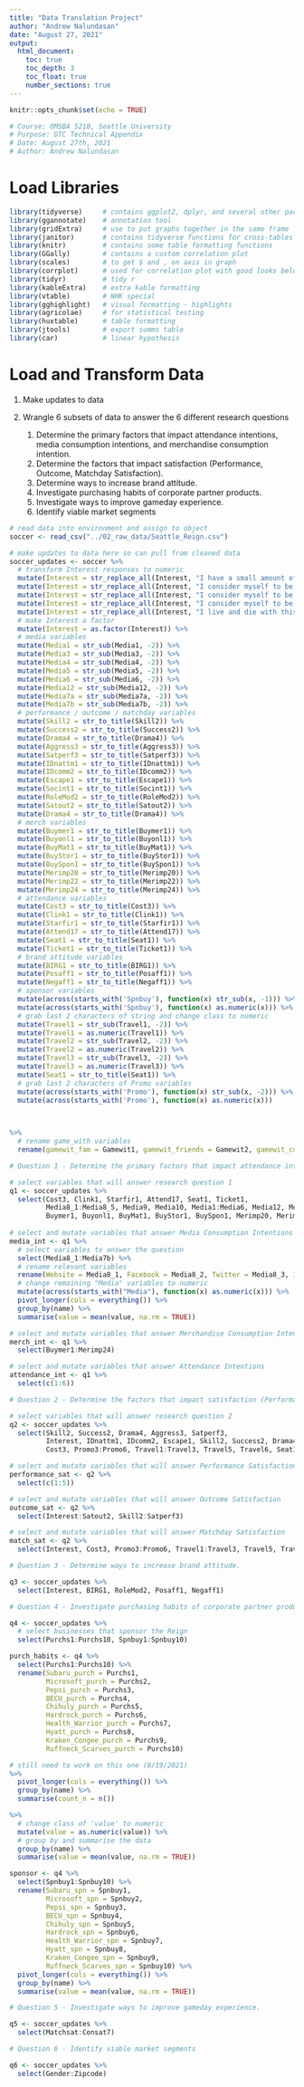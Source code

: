 ```yaml
---
title: "Data Translation Project"
author: "Andrew Nalundasan"
date: "August 27, 2021"   
output: 
  html_document:
    toc: true
    toc_depth: 3
    toc_float: true
    number_sections: true
---
```


```r
knitr::opts_chunk$set(echo = TRUE)
```

```r
# Course: OMSBA 5210, Seattle University
# Purpose: DTC Technical Appendix
# Date: August 27th, 2021
# Author: Andrew Nalundasan

```

# Load Libraries

```r
library(tidyverse)     # contains ggplot2, dplyr, and several other packages
library(ggannotate)    # annotation tool
library(gridExtra)     # use to put graphs together in the same frame
library(janitor)       # contains tidyverse functions for cross-tables
library(knitr)         # contains some table formatting functions
library(GGally)        # contains a custom correlation plot
library(scales)        # to get $ and , on axis in graph
library(corrplot)      # used for correlation plot with good looks below
library(tidyr)         # tidy r
library(kableExtra)    # extra kable formatting
library(vtable)        # NHK special
library(gghighlight)   # visual formatting - highlights
library(agricolae)     # for statistical testing
library(huxtable)      # table formatting
library(jtools)        # export summs table
library(car)           # linear hypothesis

```



# Load and Transform Data

1. Make updates to data

2. Wrangle 6 subsets of data to answer the 6 different research questions

    1. Determine the primary factors that impact attendance intentions, media consumption intentions, and merchandise consumption intention. 
    2. Determine the factors that impact satisfaction (Performance, Outcome, Matchday Satisfaction).
    3. Determine ways to increase brand attitude.
    4. Investigate purchasing habits of corporate partner products. 
    5. Investigate ways to improve gameday experience. 
    6. Identify viable market segments

```r
# read data into environment and assign to object
soccer <- read_csv("../02_raw_data/Seattle_Reign.csv")

# make updates to data here so can pull from cleaned data
soccer_updates <- soccer %>% 
  # transform Interest responses to numeric
  mutate(Interest = str_replace_all(Interest, "I have a small amount of interest", "1")) %>% 
  mutate(Interest = str_replace_all(Interest, "I consider myself to be a low-level fan of this team", "2")) %>% 
  mutate(Interest = str_replace_all(Interest, "I consider myself to be a moderate fan of this team", "3")) %>% 
  mutate(Interest = str_replace_all(Interest, "I consider myself to be a loyal fan of this team", "4")) %>% 
  mutate(Interest = str_replace_all(Interest, "I live and die with this team", "5")) %>% 
  # make Interest a factor
  mutate(Interest = as.factor(Interest)) %>% 
  # media variables
  mutate(Media1 = str_sub(Media1, -2)) %>% 
  mutate(Media3 = str_sub(Media3, -2)) %>%
  mutate(Media4 = str_sub(Media4, -2)) %>%
  mutate(Media5 = str_sub(Media5, -2)) %>%
  mutate(Media6 = str_sub(Media6, -2)) %>%
  mutate(Media12 = str_sub(Media12, -2)) %>%
  mutate(Media7a = str_sub(Media7a, -2)) %>%
  mutate(Media7b = str_sub(Media7b, -2)) %>% 
  # performance / outcome / matchday variables
  mutate(Skill2 = str_to_title(Skill2)) %>% 
  mutate(Success2 = str_to_title(Success2)) %>% 
  mutate(Drama4 = str_to_title(Drama4)) %>% 
  mutate(Aggress3 = str_to_title(Aggress3)) %>% 
  mutate(Satperf3 = str_to_title(Satperf3)) %>% 
  mutate(IDnattm1 = str_to_title(IDnattm1)) %>% 
  mutate(IDcomm2 = str_to_title(IDcomm2)) %>% 
  mutate(Escape1 = str_to_title(Escape1)) %>% 
  mutate(Socint1 = str_to_title(Socint1)) %>% 
  mutate(RoleMod2 = str_to_title(RoleMod2)) %>% 
  mutate(Satout2 = str_to_title(Satout2)) %>% 
  mutate(Drama4 = str_to_title(Drama4)) %>% 
  # merch variables
  mutate(Buymer1 = str_to_title(Buymer1)) %>% 
  mutate(Buyonl1 = str_to_title(Buyonl1)) %>% 
  mutate(BuyMat1 = str_to_title(BuyMat1)) %>% 
  mutate(BuyStor1 = str_to_title(BuyStor1)) %>% 
  mutate(BuySpon1 = str_to_title(BuySpon1)) %>% 
  mutate(Merimp20 = str_to_title(Merimp20)) %>% 
  mutate(Merimp22 = str_to_title(Merimp22)) %>% 
  mutate(Merimp24 = str_to_title(Merimp24)) %>% 
  # attendance variables
  mutate(Cost3 = str_to_title(Cost3)) %>% 
  mutate(Clink1 = str_to_title(Clink1)) %>% 
  mutate(Starfir1 = str_to_title(Starfir1)) %>% 
  mutate(Attend17 = str_to_title(Attend17)) %>% 
  mutate(Seat1 = str_to_title(Seat1)) %>% 
  mutate(Ticket1 = str_to_title(Ticket1)) %>% 
  # brand attitude variables
  mutate(BIRG1 = str_to_title(BIRG1)) %>% 
  mutate(Posaff1 = str_to_title(Posaff1)) %>% 
  mutate(Negaff1 = str_to_title(Negaff1)) %>% 
  # sponsor variables
  mutate(across(starts_with('Spnbuy'), function(x) str_sub(x, -1))) %>% 
  mutate(across(starts_with('Spnbuy'), function(x) as.numeric(x))) %>% 
  # grab last 2 characters of string and change class to numeric
  mutate(Travel1 = str_sub(Travel1, -2)) %>%  
  mutate(Travel1 = as.numeric(Travel1)) %>% 
  mutate(Travel2 = str_sub(Travel2, -2)) %>%
  mutate(Travel2 = as.numeric(Travel2)) %>% 
  mutate(Travel3 = str_sub(Travel3, -2)) %>% 
  mutate(Travel3 = as.numeric(Travel3)) %>% 
  mutate(Seat1 = str_to_title(Seat1)) %>% 
  # grab last 2 characters of Promo variables
  mutate(across(starts_with('Promo'), function(x) str_sub(x, -2))) %>% 
  mutate(across(starts_with('Promo'), function(x) as.numeric(x)))
  


%>% 
  # rename game_with variables
  rename(gamewit_fam = Gamewit1, gamewit_friends = Gamewit2, gamewit_colleagues = Gamewit3, gamewit_solo = Gamewit4)


```

```r
# Question 1 - Determine the primary factors that impact attendance intentions, media consumption intentions, and merchandise consumption intention. 

# select variables that will answer research question 1
q1 <- soccer_updates %>% 
  select(Cost3, Clink1, Starfir1, Attend17, Seat1, Ticket1,
         Media8_1:Media8_5, Media9, Media10, Media1:Media6, Media12, Media7a, Media7b,
         Buymer1, Buyonl1, BuyMat1, BuyStor1, BuySpon1, Merimp20, Merimp22, Merimp24)
  
# select and mutate variables that answer Media Consumption Intentions
media_int <- q1 %>% 
  # select variables to answer the question
  select(Media8_1:Media7b) %>% 
  # rename relevant variables
  rename(Website = Media8_1, Facebook = Media8_2, Twitter = Media8_3, Instagram = Media8_4, YouTube = Media8_5) %>%
  # change remaining "Media" variables to numeric
  mutate(across(starts_with("Media"), function(x) as.numeric(x))) %>%
  pivot_longer(cols = everything()) %>% 
  group_by(name) %>% 
  summarise(value = mean(value, na.rm = TRUE))

# select and mutate variables that answer Merchandise Consumption Intentions
merch_int <- q1 %>% 
  select(Buymer1:Merimp24)

# select and mutate variables that answer Attendance Intentions
attendance_int <- q1 %>% 
  select(c(1:6))

```


```r
# Question 2 - Determine the factors that impact satisfaction (Performance, Outcome, Matchday Satisfaction).

# select variables that will answer research question 2
q2 <- soccer_updates %>% 
  select(Skill2, Success2, Drama4, Aggress3, Satperf3,
         Interest, IDnattm1, IDcomm2, Escape1, Skill2, Success2, Drama4, Aggress3, Socint1, RoleMod2, Satout2, Satperf3,
         Cost3, Promo3:Promo6, Travel1:Travel3, Travel5, Travel6, Seat1)

# select and mutate variables that will answer Performance Satisfaction
performance_sat <- q2 %>% 
  select(c(1:5)) 

# select and mutate variables that will answer Outcome Satisfaction
outcome_sat <- q2 %>% 
  select(Interest:Satout2, Skill2:Satperf3)

# select and mutate variables that will answer Matchday Satisfaction
match_sat <- q2 %>% 
  select(Interest, Cost3, Promo3:Promo6, Travel1:Travel3, Travel5, Travel6, Seat1)

```



```r
# Question 3 - Determine ways to increase brand attitude.

q3 <- soccer_updates %>% 
  select(Interest, BIRG1, RoleMod2, Posaff1, Negaff1)

```



```r
# Question 4 - Investigate purchasing habits of corporate partner products. 

q4 <- soccer_updates %>% 
  # select businesses that sponsor the Reign
  select(Purchs1:Purchs10, Spnbuy1:Spnbuy10) 

purch_habits <- q4 %>% 
  select(Purchs1:Purchs10) %>% 
  rename(Subaru_purch = Purchs1,
         Microsoft_purch = Purchs2, 
         Pepsi_purch = Purchs3, 
         BECU_purch = Purchs4, 
         Chihuly_purch = Purchs5, 
         Hardrock_purch = Purchs6, 
         Health_Warrior_purch = Purchs7, 
         Hyatt_purch = Purchs8, 
         Kraken_Congee_purch = Purchs9, 
         Ruffneck_Scarves_purch = Purchs10) 

# still need to work on this one (8/19/2021)
%>% 
  pivot_longer(cols = everything()) %>% 
  group_by(name) %>% 
  summarise(count_n = n())

%>% 
  # change class of 'value' to numeric
  mutate(value = as.numeric(value)) %>% 
  # group by and summarise the data
  group_by(name) %>% 
  summarise(value = mean(value, na.rm = TRUE))

sponsor <- q4 %>% 
  select(Spnbuy1:Spnbuy10) %>% 
  rename(Subaru_spn = Spnbuy1, 
         Microsoft_spn = Spnbuy2, 
         Pepsi_spn = Spnbuy3, 
         BECU_spn = Spnbuy4, 
         Chihuly_spn = Spnbuy5, 
         Hardrock_spn = Spnbuy6, 
         Health_Warrior_spn = Spnbuy7, 
         Hyatt_spn = Spnbuy8, 
         Kraken_Congee_spn = Spnbuy9, 
         Ruffneck_Scarves_spn = Spnbuy10) %>% 
  pivot_longer(cols = everything()) %>% 
  group_by(name) %>% 
  summarise(value = mean(value, na.rm = TRUE))

```



```r
# Question 5 - Investigate ways to improve gameday experience.

q5 <- soccer_updates %>% 
  select(Matchsat:Consat7)

```





```r
# Question 6 - Identify viable market segments

q6 <- soccer_updates %>% 
  select(Gender:Zipcode)

```








